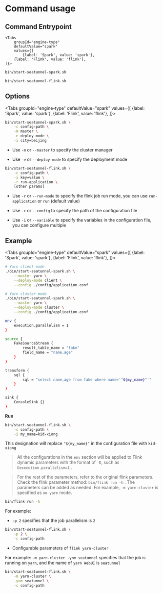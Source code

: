 
# Command usage

## Command Entrypoint

    <Tabs
        groupId="engine-type"
        defaultValue="spark"
        values={[
            {label: 'Spark', value: 'spark'},
        {label: 'Flink', value: 'flink'},
    ]}>
<TabItem value="spark">

```bash
bin/start-seatunnel-spark.sh
```

</TabItem>
<TabItem value="flink">

```bash
bin/start-seatunnel-flink.sh  
```

</TabItem>
</Tabs>


## Options

<Tabs
    groupId="engine-type"
    defaultValue="spark"
    values={[
        {label: 'Spark', value: 'spark'},
        {label: 'Flink', value: 'flink'},
    ]}>
<TabItem value="spark">

```bash
bin/start-seatunnel-spark.sh \
    -c config-path \
    -m master \
    -e deploy-mode \
    -i city=beijing
```

- Use `-m` or `--master` to specify the cluster manager

- Use `-e` or `--deploy-mode` to specify the deployment mode

</TabItem>
<TabItem value="flink">

```bash
bin/start-seatunnel-flink.sh \
    -c config-path \
    -i key=value \
    -r run-application \
    [other params]
```

- Use `-r` or `--run-mode` to specify the flink job run mode, you can use `run-application` or `run` (default value)

</TabItem>
</Tabs>

- Use `-c` or `--config` to specify the path of the configuration file

- Use `-i` or `--variable` to specify the variables in the configuration file, you can configure multiple

## Example

<Tabs
    groupId="engine-type"
    defaultValue="spark"
    values={[
        {label: 'Spark', value: 'spark'},
        {label: 'Flink', value: 'flink'},
    ]}>
<TabItem value="spark">

```bash
# Yarn client mode
./bin/start-seatunnel-spark.sh \
    --master yarn \
    --deploy-mode client \
    --config ./config/application.conf

# Yarn cluster mode
./bin/start-seatunnel-spark.sh \
    --master yarn \
    --deploy-mode cluster \
    --config ./config/application.conf
```

</TabItem>
<TabItem value="flink">

```bash
env {
    execution.parallelism = 1
}

source {
    FakeSourceStream {
        result_table_name = "fake"
        field_name = "name,age"
    }
}

transform {
    sql {
        sql = "select name,age from fake where name='"${my_name}"'"
    }
}

sink {
    ConsoleSink {}
}
```

**Run**

```bash
bin/start-seatunnel-flink.sh \
    -c config-path \
    -i my_name=kid-xiong
```

This designation will replace `"${my_name}"` in the configuration file with `kid-xiong`

> All the configurations in the `env` section will be applied to Flink dynamic parameters with the format of `-D`, such as `-Dexecution.parallelism=1` .

> For the rest of the parameters, refer to the original flink parameters. Check the flink parameter method: `bin/flink run -h` . The parameters can be added as needed. For example, `-m yarn-cluster` is specified as `on yarn` mode.

```bash
bin/flink run -h
```

For example:

* `-p 2` specifies that the job parallelism is `2`

```bash
bin/start-seatunnel-flink.sh \
    -p 2 \
    -c config-path
```

* Configurable parameters of `flink yarn-cluster`

For example: `-m yarn-cluster -ynm seatunnel` specifies that the job is running on `yarn`, and the name of `yarn WebUI` is `seatunnel`

```bash
bin/start-seatunnel-flink.sh \
    -m yarn-cluster \
    -ynm seatunnel \
    -c config-path
```

</TabItem>
</Tabs>
